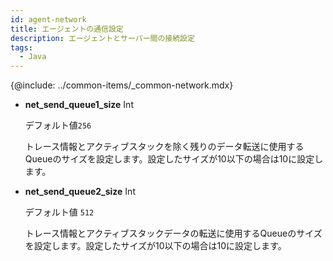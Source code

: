 ```yaml
---
id: agent-network
title: エージェントの通信設定
description: エージェントとサーバー間の接続設定
tags:
  - Java
---
```


{@include: ../common-items/_common-network.mdx}

-   **net_send_queue1_size** <span class='type'>Int</span>

    デフォルト値`256`

    トレース情報とアクティブスタックを除く残りのデータ転送に使用するQueueのサイズを設定します。設定したサイズが10以下の場合は10に設定します。

-   **net_send_queue2_size** <span class='type'>Int</span>

    デフォルト値 `512`

    トレース情報とアクティブスタックデータの転送に使用するQueueのサイズを設定します。設定したサイズが10以下の場合は10に設定します。
